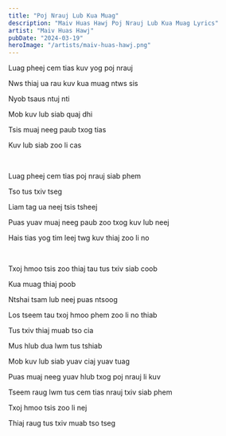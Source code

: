 ```yaml
---
title: "Poj Nrauj Lub Kua Muag"
description: "Maiv Huas Hawj Poj Nrauj Lub Kua Muag Lyrics"
artist: "Maiv Huas Hawj"
pubDate: "2024-03-19"
heroImage: "/artists/maiv-huas-hawj.png"
---
```


Luag pheej cem tias kuv yog poj nrauj

Nws thiaj ua rau kuv kua muag ntws sis

Nyob tsaus ntuj nti

Mob kuv lub siab quaj dhi

Tsis muaj neeg paub txog tias

Kuv lub siab zoo li cas

<br />

Luag pheej cem tias poj nrauj siab phem

Tso tus txiv tseg

Liam tag ua neej tsis tsheej

Puas yuav muaj neeg paub zoo txog kuv lub neej

Hais tias yog tim leej twg kuv thiaj zoo li no

<br />

Txoj hmoo tsis zoo thiaj tau tus txiv siab coob

Kua muag thiaj poob

Ntshai tsam lub neej puas ntsoog

Los tseem tau txoj hmoo phem zoo li no thiab

Tus txiv thiaj muab tso cia

Mus hlub dua lwm tus tshiab

Mob kuv lub siab yuav ciaj yuav tuag

Puas muaj neeg yuav hlub txog poj nrauj li kuv

Tseem raug lwm tus cem tias nrauj txiv siab phem

Txoj hmoo tsis zoo li nej

Thiaj raug tus txiv muab tso tseg
